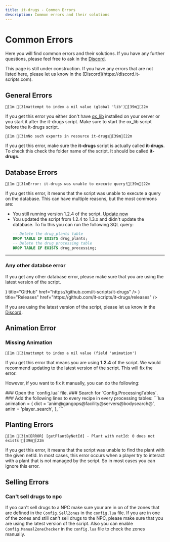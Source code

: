 ```yaml
---
title: it-drugs - Common Errors
description: Common errors and their solutions
---
```


# Common Errors
Here you will find common errors and their solutions. If you have any further questions, please feel free to ask in the [Discord](https://discord.it-scripts.com).

<Callout type="info">
This page is still under construction.
If you have any errors that are not listed here, please let us know in the [Discord](https://discord.it-scripts.com).
</Callout>

## General Errors

```ansi
[1m [31mattempt to index a nil value (global 'lib')[39m[22m
```
If you get this error you either don't have [ox_lib](https://github.com/overextended/ox_lib) installed on your server or you start it after the it-drugs script.
Make sure to start the ox_lib script before the it-drugs script.

```ansi
[1m [31mNo such exports in resource it-drugs[39m[22m
```
If you get this error, make sure the **it-drugs** script is actually called **it-drugs**.
To check this check the folder name of the script. It should be called **it-drugs**.

## Database Errors
```ansi
[1m [31mError: it-drugs was unable to execute query![39m[22m
```
If you get this error, it means that the script was unable to execute a query on the database.
This can have multiple reasons, but the most commons are:
- You still running version 1.2.4 of the script. [Update now](https://docs.it-scripts.com/it-drugs/update#v124-to-13x)
- You updated the script from 1.2.4 to 1.3.x and didn't update the database. To fix this you can run the following SQL query:
    ```sql copy
    -- Delete the drug_plants table
    DROP TABLE IF EXISTS drug_plants;
    -- Delete the drug_processing table
    DROP TABLE IF EXISTS drug_processing;
    ```

---
### Any other databse error
If you get any other database error, please make sure that you are using the latest version of the script.

<Cards>
  <Card icon={<IconBrandGithub />} title="GitHub" href="https://github.com/it-scripts/it-drugs" />
  <Card icon={<IconTag />} title="Releases" href="https://github.com/it-scripts/it-drugs/releases" />
</Cards>

If you are using the latest version of the script, please let us know in the [Discord](https://discord.it-scripts.com).


## Animation Error
### Missing Animation
```ansi
[1m [31mattempt to index a nil value (field 'animation')
```

If you get this error that means you are using **1.2.4** of the script. 
We would recommend updating to the latest version of the script. This will fix the error.
<ExternLink href="https://docs.it-scripts.com/it-drugs/update#v124-to-13x"></ExternLink>

However, if you want to fix it manually, you can do the following:

<Steps>
### Open the `config.lua` file.
### Search for `Config.ProcessingTables`.
### Add the following lines to every recipe in every processing tables:
```lua
animation = {
    dict = 'anim@gangops@facility@servers@bodysearch@',
    anim = 'player_search',
},
```
</Steps>

## Planting Errors

```ansi
[1m [31m[ERROR] [getPlantByNetId] - Plant with netId: 0 does not exists![39m[22m
```

If you get this error, it means that the script was unable to find the plant with the given netId.
In most cases, this error occurs when a player try to interact with a plant that is not managed by the script.
So in most cases you can ignore this error.

## Selling Errors
### Can't sell drugs to npc

If yoo can't sell drugs to a NPC make sure your are in on of the zones that are defined in the `Config.SellZones` in the `config.lua` file.
If you are in one of the zones and still can't sell drugs to the NPC, please make sure that you are using the latest version of the script.
Also you can enable `Config.ManualZoneChecker` in the `config.lua` file to check the zones manually.